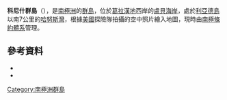 {{Infobox islands
| name             = Cornish Islands
| image_name       = 
| map              = Antarctica
| map_caption      = Location in Antarctica
| location         = [[南极洲|南极洲]]
| coordinates      = {{Coord|66|59|S|67|28|W|source:GNIS|display=inline,title}}
| area_km2         = 
| highest_mount    = 
| elevation_m      = 
| population       = 0
| country          = 
| treaty_system    = [[南极条约体系|南极条约体系]]
}}
'''科尼什群島'''（{{lang-en|Cornish Islands}}），是[[南極洲|南極洲]]的[[群島|群島]]，位於[[葛拉漢地|葛拉漢地]]西岸的[[盧貝海岸|盧貝海岸]]，處於[[利亞德島|利亞德島]]以南7公里的[[哈努斯灣|哈努斯灣]]，根據[[美國|美國]]探險隊拍攝的空中照片繪入地圖，現時由[[南極條約體系|南極條約體系]]管理。

==參考資料==
*{{cite gnis | type = antarid | id = 3167| name = Cornish Islands | accessdate = 2011-11-26}}
*{{usgs-gazetteer|id=3167}}

{{DEFAULTSORT:Cornish Islands}}
[[Category:南極洲群島|Category:南極洲群島]]
{{LoubetCoast-geo-stub}}